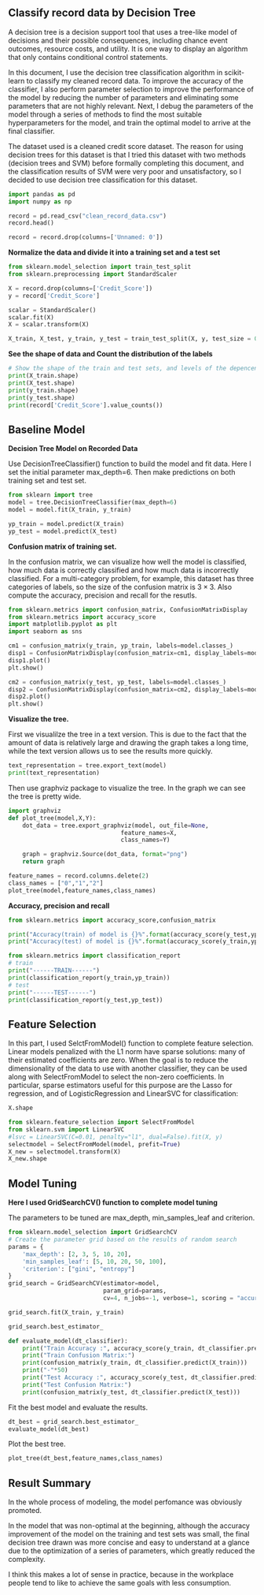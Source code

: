 ## Classify record data by Decision Tree 

A decision tree is a decision support tool that uses a tree-like model of decisions and their possible consequences, including chance event outcomes, resource costs, and utility. It is one way to display an algorithm that only contains conditional control statements.

In this document, I use the decision tree classification algorithm in scikit-learn to classify my cleaned record data. To improve the accuracy of the classifier, I also perform parameter selection to improve the performance of the model by reducing the number of parameters and eliminating some parameters that are not highly relevant. Next, I debug the parameters of the model through a series of methods to find the most suitable hyperparameters for the model, and train the optimal model to arrive at the final classifier.

The dataset used is a cleaned credit score dataset. The reason for using decision trees for this dataset is that I tried this dataset with two methods (decision trees and SVM) before formally completing this document, and the classification results of SVM were very poor and unsatisfactory, so I decided to use decision tree classification for this dataset.

```{python}
import pandas as pd
import numpy as np

record = pd.read_csv("clean_record_data.csv")
record.head()

record = record.drop(columns=['Unnamed: 0'])
```

**Normalize the data and divide it into a training set and a test set**

```{python}
from sklearn.model_selection import train_test_split
from sklearn.preprocessing import StandardScaler

X = record.drop(columns=['Credit_Score'])
y = record['Credit_Score']

scalar = StandardScaler()
scalar.fit(X)
X = scalar.transform(X)

X_train, X_test, y_train, y_test = train_test_split(X, y, test_size = 0.2)
```

**See the shape of data and Count the distribution of the labels**

```{python}
# Show the shape of the train and test sets, and levels of the depencent variable (Y) 
print(X_train.shape)
print(X_test.shape)
print(y_train.shape)
print(y_test.shape)
print(record['Credit_Score'].value_counts())
```

## Baseline Model

**Decision Tree Model on Recorded Data**

Use DecisionTreeClassifier() function to build the model and fit data. Here I set the initial parameter max_depth=6. Then make predictions on both training set and test set.

```{python}
from sklearn import tree
model = tree.DecisionTreeClassifier(max_depth=6)
model = model.fit(X_train, y_train)

yp_train = model.predict(X_train)
yp_test = model.predict(X_test)
```

**Confusion matrix of training set.**

In the confusion matrix, we can visualize how well the model is classified, how much data is correctly classified and how much data is incorrectly classified. For a multi-category problem, for example, this dataset has three categories of labels, so the size of the confusion matrix is $3\times 3$. Also compute the accuracy, precision and recall for the resutls.

```{python}
from sklearn.metrics import confusion_matrix, ConfusionMatrixDisplay
from sklearn.metrics import accuracy_score
import matplotlib.pyplot as plt
import seaborn as sns

cm1 = confusion_matrix(y_train, yp_train, labels=model.classes_)
disp1 = ConfusionMatrixDisplay(confusion_matrix=cm1, display_labels=model.classes_)
disp1.plot()
plt.show()

cm2 = confusion_matrix(y_test, yp_test, labels=model.classes_)
disp2 = ConfusionMatrixDisplay(confusion_matrix=cm2, display_labels=model.classes_)
disp2.plot()
plt.show()
```

**Visualize the tree.**

First we visualilze the tree in a text version. This is due to the fact that the amount of data is relatively large and drawing the graph takes a long time, while the text version allows us to see the results more quickly.

```{python}
text_representation = tree.export_text(model)
print(text_representation)
```

Then use graphviz package to visualize the tree. In the graph we can see the tree is pretty wide.

```{python}
import graphviz
def plot_tree(model,X,Y):
    dot_data = tree.export_graphviz(model, out_file=None, 
                                feature_names=X,  
                                class_names=Y)

    graph = graphviz.Source(dot_data, format="png") 
    return graph

feature_names = record.columns.delete(2)
class_names = ["0","1","2"]
plot_tree(model,feature_names,class_names)
```

**Accuracy, precision and recall**

```{python}
from sklearn.metrics import accuracy_score,confusion_matrix

print("Accuracy(train) of model is {}%".format(accuracy_score(y_test,yp_test) * 100))
print("Accuracy(test) of model is {}%".format(accuracy_score(y_train,yp_train) * 100))
```

```{python}
from sklearn.metrics import classification_report
# train
print("------TRAIN------")
print(classification_report(y_train,yp_train))
# test
print("------TEST------")
print(classification_report(y_test,yp_test))
```

## Feature Selection

In this part, I used SelctFromModel() function to complete feature selection. Linear models penalized with the L1 norm have sparse solutions: many of their estimated coefficients are zero. When the goal is to reduce the dimensionality of the data to use with another classifier, they can be used along with SelectFromModel to select the non-zero coefficients. In particular, sparse estimators useful for this purpose are the Lasso for regression, and of LogisticRegression and LinearSVC for classification:

```{python}
X.shape

from sklearn.feature_selection import SelectFromModel
from sklearn.svm import LinearSVC
#lsvc = LinearSVC(C=0.01, penalty="l1", dual=False).fit(X, y)
selectmodel = SelectFromModel(model, prefit=True)
X_new = selectmodel.transform(X)
X_new.shape
```

## Model Tuning

**Here I used GridSearchCV() function to complete model tuning**

The parameters to be tuned are max_depth, min_samples_leaf and criterion.

```{python}
from sklearn.model_selection import GridSearchCV
# Create the parameter grid based on the results of random search 
params = {
    'max_depth': [2, 3, 5, 10, 20],
    'min_samples_leaf': [5, 10, 20, 50, 100],
    'criterion': ["gini", "entropy"]
}
grid_search = GridSearchCV(estimator=model, 
                           param_grid=params, 
                           cv=4, n_jobs=-1, verbose=1, scoring = "accuracy")
```

```{python}
grid_search.fit(X_train, y_train)
```

```{python}
grid_search.best_estimator_
```

```{python}
def evaluate_model(dt_classifier):
    print("Train Accuracy :", accuracy_score(y_train, dt_classifier.predict(X_train)))
    print("Train Confusion Matrix:")
    print(confusion_matrix(y_train, dt_classifier.predict(X_train)))
    print("-"*50)
    print("Test Accuracy :", accuracy_score(y_test, dt_classifier.predict(X_test)))
    print("Test Confusion Matrix:")
    print(confusion_matrix(y_test, dt_classifier.predict(X_test)))

```

Fit the best model and evaluate the results.

```{python}
dt_best = grid_search.best_estimator_
evaluate_model(dt_best)
```

Plot the best tree.

```{python}
plot_tree(dt_best,feature_names,class_names)
```

## Result Summary

In the whole process of modeling, the model perfomance was obviously promoted.

In the model that was non-optimal at the beginning, although the accuracy improvement of the model on the training and test sets was small, the final decision tree drawn was more concise and easy to understand at a glance due to the optimization of a series of parameters, which greatly reduced the complexity.

I think this makes a lot of sense in practice, because in the workplace people tend to like to achieve the same goals with less consumption.